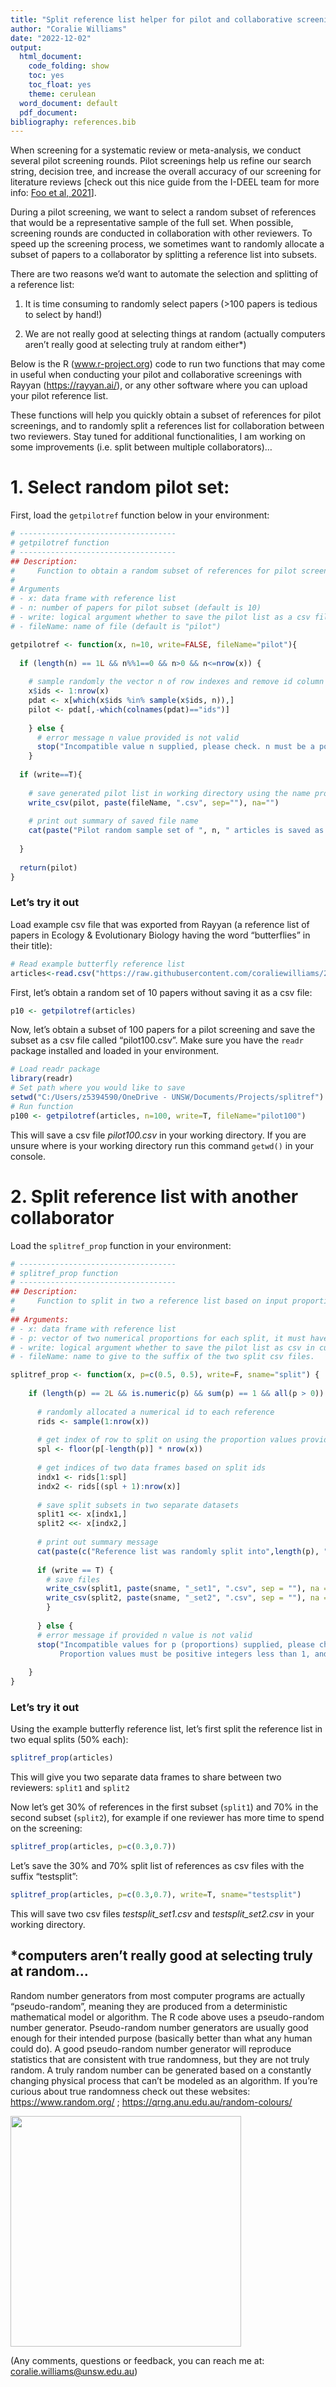 ```yaml
---
title: "Split reference list helper for pilot and collaborative screening rounds"
author: "Coralie Williams"
date: "2022-12-02"
output:
  html_document:
    code_folding: show
    toc: yes
    toc_float: yes
    theme: cerulean
  word_document: default
  pdf_document:
bibliography: references.bib
---
```


When screening for a systematic review or meta-analysis, we conduct several pilot screening rounds. Pilot screenings help us refine our search string, decision tree, and increase the overall accuracy of our screening for literature reviews [check out this nice guide from the I-DEEL team for more info: [Foo et al, 2021](https://doi.org/10.1111/2041-210X.13654)].

During a pilot screening, we want to select a random subset of references that would be a representative sample of the full set. When possible, screening rounds are conducted in collaboration with other reviewers. To speed up the screening process, we sometimes want to randomly allocate a subset of papers to a collaborator by splitting a reference list into subsets.

There are two reasons we'd want to automate the selection and splitting of a reference list:

1.  It is time consuming to randomly select papers (\>100 papers is tedious to select by hand!)

2.  We are not really good at selecting things at random (actually computers aren't really good at selecting truly at random either\*)

Below is the R ([www.r-project.org](https://www.r-project.org/)) code to run two functions that may come in useful when conducting your pilot and collaborative screenings with Rayyan (<https://rayyan.ai/>), or any other software where you can upload your pilot reference list.

These functions will help you quickly obtain a subset of references for pilot screenings, and to randomly split a references list for collaboration between two reviewers. Stay tuned for additional functionalities, I am working on some improvements (i.e. split between multiple collaborators)...

# 1. Select random pilot set:

First, load the `getpilotref` function below in your environment:

```r
# -----------------------------------
# getpilotref function 
# -----------------------------------
## Description: 
#     Function to obtain a random subset of references for pilot screening.
#
# Arguments
# - x: data frame with reference list
# - n: number of papers for pilot subset (default is 10)
# - write: logical argument whether to save the pilot list as a csv file in current working directory (default is FALSE).
# - fileName: name of file (default is "pilot")

getpilotref <- function(x, n=10, write=FALSE, fileName="pilot"){
  
  if (length(n) == 1L && n%%1==0 && n>0 && n<=nrow(x)) { 
    
    # sample randomly the vector n of row indexes and remove id column in the final dataset
    x$ids <- 1:nrow(x)
    pdat <- x[which(x$ids %in% sample(x$ids, n)),]
    pilot <- pdat[,-which(colnames(pdat)=="ids")]
    
    } else {
      # error message n value provided is not valid 
      stop("Incompatible value n supplied, please check. n must be a positive integer no higher than the total number of references provided.") 
    }
  
  if (write==T){
    
    # save generated pilot list in working directory using the name provided
    write_csv(pilot, paste(fileName, ".csv", sep=""), na="")
    
    # print out summary of saved file name
    cat(paste("Pilot random sample set of ", n, " articles is saved as: ", fileName, ".csv", sep=""))
    
  }
  
  return(pilot)
}
```

### Let's try it out

Load example csv file that was exported from Rayyan (a reference list of papers in Ecology & Evolutionary Biology having the word "butterflies" in their title):

```r
# Read example butterfly reference list
articles<-read.csv("https://raw.githubusercontent.com/coraliewilliams/2022/main/data/articles_butterfly.csv")
```

First, let's obtain a random set of 10 papers without saving it as a csv file:

```r
p10 <- getpilotref(articles)
```

Now, let's obtain a subset of 100 papers for a pilot screening and save the subset as a csv file called "pilot100.csv". Make sure you have the `readr` package installed and loaded in your environment.

```r
# Load readr package
library(readr)
# Set path where you would like to save 
setwd("C:/Users/z5394590/OneDrive - UNSW/Documents/Projects/splitref")
# Run function
p100 <- getpilotref(articles, n=100, write=T, fileName="pilot100")
```

This will save a csv file *pilot100.csv* in your working directory. If you are unsure where is your working directory run this command `getwd()` in your console.

# 2. Split reference list with another collaborator

Load the `splitref_prop` function in your environment:

```r
# -----------------------------------
# splitref_prop function 
# -----------------------------------
## Description: 
#     Function to split in two a reference list based on input proportions.
#
## Arguments: 
# - x: data frame with reference list
# - p: vector of two numerical proportions for each split, it must have two positive numerical values that sum to 1.
# - write: logical argument whether to save the pilot list as csv in current working directory.
# - fileName: name to give to the suffix of the two split csv files.

splitref_prop <- function(x, p=c(0.5, 0.5), write=F, sname="split") {
  
    if (length(p) == 2L && is.numeric(p) && sum(p) == 1 && all(p > 0)) {
      
      # randomly allocated a numerical id to each reference
      rids <- sample(1:nrow(x))
      
      # get index of row to split on using the proportion values provided
      spl <- floor(p[-length(p)] * nrow(x))
      
      # get indices of two data frames based on split ids
      indx1 <- rids[1:spl]
      indx2 <- rids[(spl + 1):nrow(x)]
      
      # save split subsets in two separate datasets
      split1 <<- x[indx1,]
      split2 <<- x[indx2,]
      
      # print out summary message
      cat(paste(c("Reference list was randomly split into",length(p), "proportions of", p[1]*100, "% and", p[2]*100, "%")))
      
      if (write == T) {
        # save files
        write_csv(split1, paste(sname, "_set1", ".csv", sep = ""), na ="")
        write_csv(split2, paste(sname, "_set2", ".csv", sep = ""), na ="")
        }
      
      } else {
      # error message if provided n value is not valid
      stop("Incompatible values for p (proportions) supplied, please check.
           Proportion values must be positive integers less than 1, and the total sum of all proportions should equal to 1.")
        
    }
}

```

### Let's try it out

Using the example butterfly reference list, let's first split the reference list in two equal splits (50% each):

```r
splitref_prop(articles)
```

This will give you two separate data frames to share between two reviewers: `split1` and `split2`

Now let's get 30% of references in the first subset (`split1`) and 70% in the second subset (`split2`), for example if one reviewer has more time to spend on the screening:

```r
splitref_prop(articles, p=c(0.3,0.7))
```

Let's save the 30% and 70% split list of references as csv files with the suffix "testsplit":

```r
splitref_prop(articles, p=c(0.3,0.7), write=T, sname="testsplit")
```

This will save two csv files *testsplit_set1.csv* and *testsplit_set2.csv* in your working directory.

## \*computers aren't really good at selecting truly at random...

Random number generators from most computer programs are actually "pseudo-random", meaning they are produced from a deterministic mathematical model or algorithm. The R code above uses a pseudo-random number generator. Pseudo-random number generators are usually good enough for their intended purpose (basically better than what any human could do). A good pseudo-random number generator will reproduce statistics that are consistent with true randomness, but they are not truly random. A truly random number can be generated based on a constantly changing physical process that can't be modeled as an algorithm. If you're curious about true randomness check out these websites: [https://www.random.](https://www.random.org/;){.uri}[org](https://www.random.org/){.uri}[/](https://www.random.org/;){.uri} ; <https://qrng.anu.edu.au/random-colours/>

![](images/random-01.jpg){width="369"}

(Any comments, questions or feedback, you can reach me at: [coralie.williams\@unsw.edu.au](mailto:coralie.williams@unsw.edu.au){.email})
